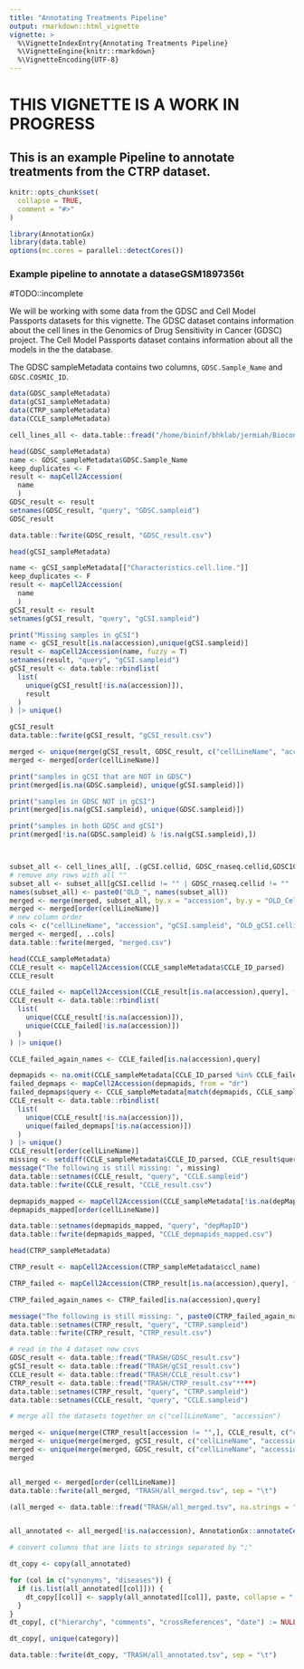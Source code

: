 ```yaml
---
title: "Annotating Treatments Pipeline"
output: rmarkdown::html_vignette
vignette: >
  %\VignetteIndexEntry{Annotating Treatments Pipeline}
  %\VignetteEngine{knitr::rmarkdown}
  %\VignetteEncoding{UTF-8}
---
```


# THIS VIGNETTE IS A WORK IN PROGRESS

## This is an example Pipeline to annotate treatments from the CTRP dataset. 

```r
knitr::opts_chunk$set(
  collapse = TRUE,
  comment = "#>"
)
```

```r
library(AnnotationGx)
library(data.table)
options(mc.cores = parallel::detectCores())
```


### Example pipeline to annotate a dataseGSM1897356t
#TODO::incomplete

We will be working with some data from the GDSC and Cell Model Passports datasets 
for this vignette. The GDSC dataset contains information about the cell lines 
in the Genomics of Drug Sensitivity in Cancer (GDSC) project. The Cell Model
Passports dataset contains information about all the models in the the database.


The GDSC sampleMetadata contains two columns, `GDSC.Sample_Name` and `GDSC.COSMIC_ID`.
``` r
data(GDSC_sampleMetadata)
data(gCSI_sampleMetadata)
data(CTRP_sampleMetadata)
data(CCLE_sampleMetadata)

cell_lines_all <- data.table::fread("/home/bioinf/bhklab/jermiah/Bioconductor/AnnotationGx/inst/extdata/cell_annotation_all.csv")

```

``` r

head(GDSC_sampleMetadata)
name <- GDSC_sampleMetadata$GDSC.Sample_Name
keep_duplicates <- F
result <- mapCell2Accession(
  name
  )
GDSC_result <- result
setnames(GDSC_result, "query", "GDSC.sampleid")
GDSC_result

data.table::fwrite(GDSC_result, "GDSC_result.csv")
```




``` r

head(gCSI_sampleMetadata)

name <- gCSI_sampleMetadata[["Characteristics.cell.line."]]
keep_duplicates <- F
result <- mapCell2Accession(
  name
  )
gCSI_result <- result
setnames(gCSI_result, "query", "gCSI.sampleid")

print("Missing samples in gCSI")
name <- gCSI_result[is.na(accession),unique(gCSI.sampleid)]
result <- mapCell2Accession(name, fuzzy = T)
setnames(result, "query", "gCSI.sampleid")
gCSI_result <- data.table::rbindlist(
  list(
    unique(gCSI_result[!is.na(accession)]),
    result
  )
) |> unique()

gCSI_result
data.table::fwrite(gCSI_result, "gCSI_result.csv")
```


``` r


merged <- unique(merge(gCSI_result, GDSC_result, c("cellLineName", "accession"), all = T))
merged <- merged[order(cellLineName)]

print("samples in gCSI that are NOT in GDSC")
print(merged[is.na(GDSC.sampleid), unique(gCSI.sampleid)])

print("samples in GDSC NOT in gCSI")
print(merged[is.na(gCSI.sampleid), unique(GDSC.sampleid)])

print("samples in both GDSC and gCSI")
print(merged[!is.na(GDSC.sampleid) & !is.na(gCSI.sampleid),])



subset_all <- cell_lines_all[, .(gCSI.cellid, GDSC_rnaseq.cellid,GDSC1000.cellid, Cellosaurus.Accession.id)]
# remove any rows with all ""
subset_all <- subset_all[gCSI.cellid != "" | GDSC_rnaseq.cellid != "" | GDSC1000.cellid != ""]
names(subset_all) <- paste0("OLD_", names(subset_all))
merged <- merge(merged, subset_all, by.x = "accession", by.y = "OLD_Cellosaurus.Accession.id", all.x = T)
merged <- merged[order(cellLineName)]
# new column order
cols <- c("cellLineName", "accession", "gCSI.sampleid", "OLD_gCSI.cellid", "GDSC.sampleid", "OLD_GDSC_rnaseq.cellid", "OLD_GDSC1000.cellid")
merged <- merged[, ..cols]
data.table::fwrite(merged, "merged.csv")

```

``` r
head(CCLE_sampleMetadata)
CCLE_result <- mapCell2Accession(CCLE_sampleMetadata$CCLE_ID_parsed)
CCLE_result

CCLE_failed <- mapCell2Accession(CCLE_result[is.na(accession),query], fuzzy = T, parsed = F)
CCLE_result <- data.table::rbindlist(
  list(
    unique(CCLE_result[!is.na(accession)]),
    unique(CCLE_failed[!is.na(accession)])
  )
) |> unique()

CCLE_failed_again_names <- CCLE_failed[is.na(accession),query]

depmapids <- na.omit(CCLE_sampleMetadata[CCLE_ID_parsed %in% CCLE_failed_again_names, depMapID])
failed_depmaps <- mapCell2Accession(depmapids, from = "dr")
failed_depmaps$query <- CCLE_sampleMetadata[match(depmapids, CCLE_sampleMetadata$depMapID), CCLE_ID_parsed]
CCLE_result <- data.table::rbindlist(
  list(
    unique(CCLE_result[!is.na(accession)]),
    unique(failed_depmaps[!is.na(accession)])
  )
) |> unique()
CCLE_result[order(cellLineName)]
missing <- setdiff(CCLE_sampleMetadata$CCLE_ID_parsed, CCLE_result$query)
message("The following is still missing: ", missing)
data.table::setnames(CCLE_result, "query", "CCLE.sampleid")
data.table::fwrite(CCLE_result, "CCLE_result.csv")

depmapids_mapped <- mapCell2Accession(CCLE_sampleMetadata[!is.na(depMapID), depMapID], from = "dr")
depmapids_mapped[order(cellLineName)]

data.table::setnames(depmapids_mapped, "query", "depMapID")
data.table::fwrite(depmapids_mapped, "CCLE_depmapids_mapped.csv")

```


``` r
head(CTRP_sampleMetadata)

CTRP_result <- mapCell2Accession(CTRP_sampleMetadata$ccl_name)

CTRP_failed <- mapCell2Accession(CTRP_result[is.na(accession),query], fuzzy = T, parsed = F)

CTRP_failed_again_names <- CTRP_failed[is.na(accession),query]

message("The following is still missing: ", paste0(CTRP_failed_again_names, collapse = ", "))
data.table::setnames(CTRP_result, "query", "CTRP.sampleid")
data.table::fwrite(CTRP_result, "CTRP_result.csv")

```


``` r
# read in the 4 dataset new csvs
GDSC_result <- data.table::fread("TRASH/GDSC_result.csv")
gCSI_result <- data.table::fread("TRASH/gCSI_result.csv")
CCLE_result <- data.table::fread("TRASH/CCLE_result.csv")
CTRP_result <- data.table::fread("TRASH/CTRP_result.csv"****)
data.table::setnames(CTRP_result, "query", "CTRP.sampleid")
data.table::setnames(CCLE_result, "query", "CCLE.sampleid")

# merge all the datasets together on c("cellLineName", "accession")

merged <- unique(merge(CTRP_result[accession != "",], CCLE_result, c("cellLineName", "accession"), all = T))
merged <- unique(merge(merged, gCSI_result, c("cellLineName", "accession"), all = T))
merged <- unique(merge(merged, GDSC_result, c("cellLineName", "accession"), all = T))
merged


all_merged <- merged[order(cellLineName)]
data.table::fwrite(all_merged, "TRASH/all_merged.tsv", sep = "\t")
```


``` r
(all_merged <- data.table::fread("TRASH/all_merged.tsv", na.strings = ""))


all_annotated <- all_merged[!is.na(accession), AnnotationGx::annotateCellAccession(accession)]

# convert columns that are lists to strings separated by ";"

dt_copy <- copy(all_annotated)

for (col in c("synonyms", "diseases")) {
  if (is.list(all_annotated[[col]])) {
    dt_copy[[col]] <- sapply(all_annotated[[col]], paste, collapse = ";")
  }
}
dt_copy[, c("hierarchy", "comments", "crossReferences", "date") := NULL]

dt_copy[, unique(category)]

data.table::fwrite(dt_copy, "TRASH/all_annotated.tsv", sep = "\t")
```

